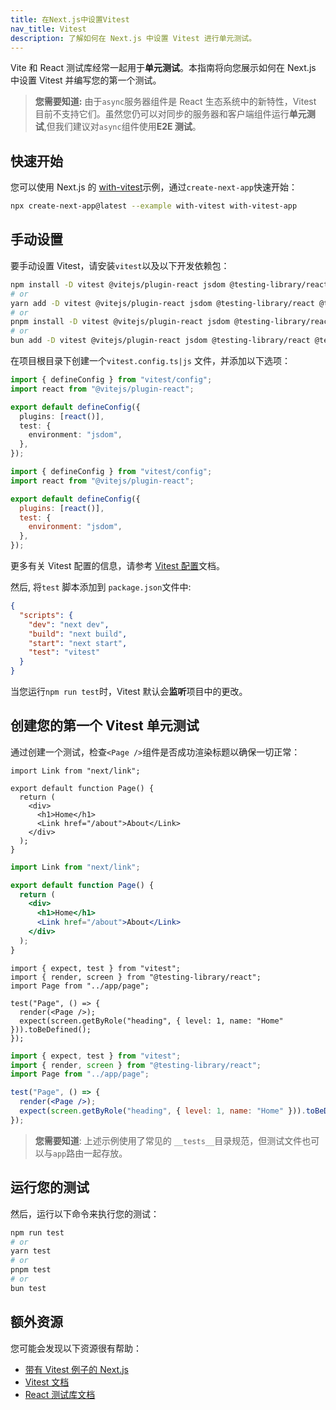 ```yaml
---
title: 在Next.js中设置Vitest
nav_title: Vitest
description: 了解如何在 Next.js 中设置 Vitest 进行单元测试。
---
```


Vite 和 React 测试库经常一起用于**单元测试**。本指南将向您展示如何在 Next.js 中设置 Vitest 并编写您的第一个测试。

> **您需要知道:** 由于`async`服务器组件是 React 生态系统中的新特性，Vitest 目前不支持它们。虽然您仍可以对同步的服务器和客户端组件运行**单元测试**,但我们建议对`async`组件使用**E2E 测试**。

## 快速开始

您可以使用 Next.js 的 [with-vitest](https://github.com/vercel/next.js/tree/canary/examples/with-vitest)示例，通过`create-next-app`快速开始：

```bash filename="Terminal"
npx create-next-app@latest --example with-vitest with-vitest-app
```

## 手动设置

要手动设置 Vitest，请安装`vitest`以及以下开发依赖包：

```bash filename="Terminal"
npm install -D vitest @vitejs/plugin-react jsdom @testing-library/react @testing-library/dom
# or
yarn add -D vitest @vitejs/plugin-react jsdom @testing-library/react @testing-library/dom
# or
pnpm install -D vitest @vitejs/plugin-react jsdom @testing-library/react @testing-library/dom
# or
bun add -D vitest @vitejs/plugin-react jsdom @testing-library/react @testing-library/dom
```

在项目根目录下创建一个`vitest.config.ts|js` 文件，并添加以下选项：

```ts filename="vitest.config.ts" switcher
import { defineConfig } from "vitest/config";
import react from "@vitejs/plugin-react";

export default defineConfig({
  plugins: [react()],
  test: {
    environment: "jsdom",
  },
});
```

```js filename="vitest.config.js" switcher
import { defineConfig } from "vitest/config";
import react from "@vitejs/plugin-react";

export default defineConfig({
  plugins: [react()],
  test: {
    environment: "jsdom",
  },
});
```

更多有关 Vitest 配置的信息，请参考 [Vitest 配置](https://vitest.dev/config/#configuration)文档。

然后, 将`test` 脚本添加到 `package.json`文件中:

```json filename="package.json"
{
  "scripts": {
    "dev": "next dev",
    "build": "next build",
    "start": "next start",
    "test": "vitest"
  }
}
```

当您运行`npm run test`时，Vitest 默认会**监听**项目中的更改。

## 创建您的第一个 Vitest 单元测试

通过创建一个测试，检查`<Page />`组件是否成功渲染标题以确保一切正常：

```tsx filename="app/page.tsx" switcher
import Link from "next/link";

export default function Page() {
  return (
    <div>
      <h1>Home</h1>
      <Link href="/about">About</Link>
    </div>
  );
}
```

```jsx filename="app/page.jsx" switcher
import Link from "next/link";

export default function Page() {
  return (
    <div>
      <h1>Home</h1>
      <Link href="/about">About</Link>
    </div>
  );
}
```

```tsx filename="__tests__/page.test.tsx" switcher
import { expect, test } from "vitest";
import { render, screen } from "@testing-library/react";
import Page from "../app/page";

test("Page", () => {
  render(<Page />);
  expect(screen.getByRole("heading", { level: 1, name: "Home" })).toBeDefined();
});
```

```jsx filename="__tests__/page.test.jsx" switcher
import { expect, test } from "vitest";
import { render, screen } from "@testing-library/react";
import Page from "../app/page";

test("Page", () => {
  render(<Page />);
  expect(screen.getByRole("heading", { level: 1, name: "Home" })).toBeDefined();
});
```

> **您需要知道**: 上述示例使用了常见的 `__tests__`目录规范，但测试文件也可以与`app`路由一起存放。

## 运行您的测试

然后，运行以下命令来执行您的测试：

```bash filename="Terminal"
npm run test
# or
yarn test
# or
pnpm test
# or
bun test
```

## 额外资源

您可能会发现以下资源很有帮助：

- [带有 Vitest 例子的 Next.js](https://github.com/vercel/next.js/tree/canary/examples/with-vitest)
- [Vitest 文档](https://vitest.dev/guide/)
- [React 测试库文档](https://testing-library.com/docs/react-testing-library/intro/)
